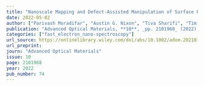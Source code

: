 ```yaml
---
title: "Nanoscale Mapping and Defect-Assisted Manipulation of Surface Plasmon Resonances in 2D Bi2Te3/Sb2Te3 In-Plane Heterostructures"
date: 2022-05-02
author: ["Parivash Moradifar", "Austin G. Nixon", "Tiva Sharifi", "Tim Brandt van Driel", "Pulickel Ajayan", "David J. Masiello", "Nasim Alem"]
publication: "Advanced Optical Materials, **10**, _pp. 2101968_ (2022)."
categories: ["fast_electron_nano-spectroscopy"]
url_source: https://onlinelibrary.wiley.com/doi/abs/10.1002/adom.202101968
url_preprint: 
journ: "Advanced Optical Materials"
issue: 10
page: 2101968
year: 2022
pub_number: 74
---
```

